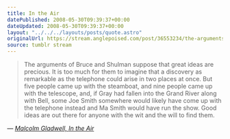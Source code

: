 ```yaml
---
title: In the Air
datePublished: 2008-05-30T09:39:37+00:00
dateUpdated: 2008-05-30T09:39:37+00:00
layout: "../../../layouts/posts/quote.astro"
originalUrl: https://stream.anglepoised.com/post/36553234/the-arguments-of-bruce-and-shulman-suppose-that
source: tumblr stream
---
```


> The arguments of Bruce and Shulman suppose that great ideas are precious. It is too much for them to imagine that a discovery as remarkable as the telephone could arise in two places at once. But five people came up with the steamboat, and nine people came up with the telescope, and, if Gray had fallen into the Grand River along with Bell, some Joe Smith somewhere would likely have come up with the telephone instead and Ma Smith would have run the show. Good ideas are out there for anyone with the wit and the will to find them.

— <cite>[Malcolm Gladwell, _In the Air_](https://www.newyorker.com/magazine/2008/05/12/in-the-air)</cite>
